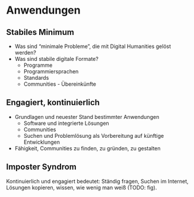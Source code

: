 # Anwendungen {#sec-teaching-applications}

## Stabiles Minimum {#sec-teaching-applications-lowlevel}

-   Was sind "minimale Probleme", die mit Digital Humanities gelöst werden?
-   Was sind stabile digitale Formate?
    -   Programme
    -   Programmiersprachen
    -   Standards
    -   Communities - Übereinkünfte

## Engagiert, kontinuierlich {#sec-teaching-applications-highlevel}

-   Grundlagen und neuester Stand bestimmter Anwendungen
    -   Software und integrierte Lösungen
    -   Communities
    -   Suchen und Problemlösung als Vorbereitung auf künftige Entwicklungen
-   Fähigkeit, Communities zu finden, zu gründen, zu gestalten

## Imposter Syndrom {#sec-teaching-applications-imposter}

Kontinuierlich und engagiert bedeutet: Ständig fragen, Suchen im Internet, Lösungen kopieren, wissen, wie wenig man weiß (TODO: fig).
